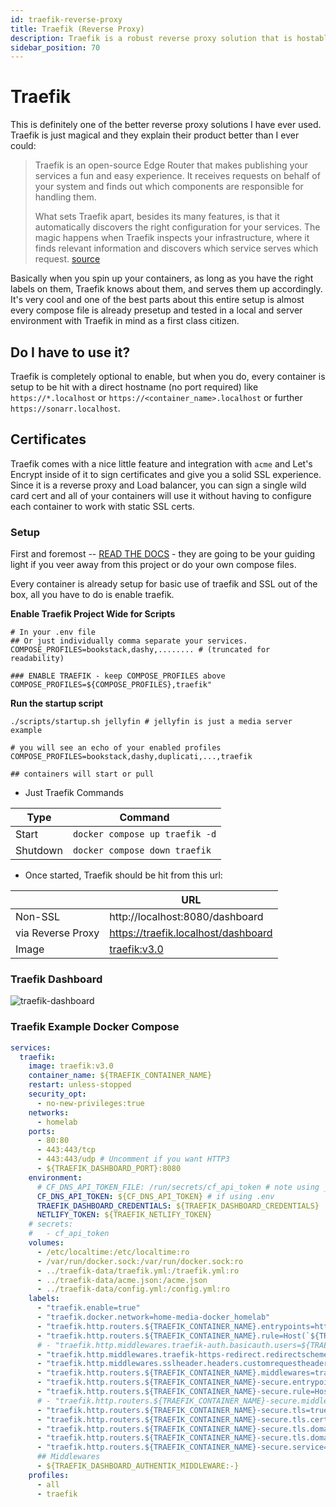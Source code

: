 ```yaml
---
id: traefik-reverse-proxy
title: Traefik (Reverse Proxy)
description: Traefik is a robust reverse proxy solution that is hostable as a standalone, docker, or in a K8 cluster.
sidebar_position: 70
---
```


# Traefik

This is definitely one of the better reverse proxy solutions I have ever used. Traefik is just magical and they explain their product better than I ever could:

> Traefik is an open-source Edge Router that makes publishing your services a fun and easy experience. It receives requests on behalf of your system and finds out which components are responsible for handling them.
>
> What sets Traefik apart, besides its many features, is that it automatically discovers the right configuration for your services. The magic happens when Traefik inspects your infrastructure, where it finds relevant information and discovers which service serves which request. [source](https://doc.traefik.io/traefik/#:~:text=Traefik%20is%20an,serves%20which%20request.)

Basically when you spin up your containers, as long as you have the right labels on them, Traefik knows about them, and serves them up accordingly. It's very cool and one of the best parts about this entire setup is almost every compose file is already presetup and tested in a local and server environment with Traefik in mind as a first class citizen.

## Do I have to use it?

Traefik is completely optional to enable, but when you do, every container is setup to be hit with a direct hostname (no port required) like `https://*.localhost` or `https://<container_name>.localhost` or further `https://sonarr.localhost`.

## Certificates

Traefik comes with a nice little feature and integration with `acme` and Let's Encrypt inside of it to sign certificates and give you a solid SSL experience. Since it is a reverse proxy and Load balancer, you can sign a single wild card cert and all of your containers will use it without having to configure each container to work with static SSL certs.

### Setup

First and foremost -- [READ THE DOCS](https://doc.traefik.io/traefik/) - they are going to be your guiding light if you veer away from this project or do your own compose files.

Every container is already setup for basic use of traefik and SSL out of the box, all you have to do is enable traefik.

**Enable Traefik Project Wide for Scripts**

```shell
# In your .env file
## Or just individually comma separate your services.
COMPOSE_PROFILES=bookstack,dashy,........ # (truncated for readability)

### ENABLE TRAEFIK - keep COMPOSE_PROFILES above
COMPOSE_PROFILES=${COMPOSE_PROFILES},traefik"
```

**Run the startup script**

```shell
./scripts/startup.sh jellyfin # jellyfin is just a media server example

# you will see an echo of your enabled profiles
COMPOSE_PROFILES=bookstack,dashy,duplicati,...,traefik

## containers will start or pull
```

- Just Traefik Commands

| Type     | Command                        |
| -------- | ------------------------------ |
| Start    | `docker compose up traefik -d` |
| Shutdown | `docker compose down traefik`  |

- Once started, Traefik should be hit from this url:

|                   | URL                                              |
| ----------------- | ------------------------------------------------ |
| Non-SSL           | http://localhost:8080/dashboard                  |
| via Reverse Proxy | https://traefik.localhost/dashboard              |
| Image             | [traefik:v3.0](https://hub.docker.com/_/traefik) |

### Traefik Dashboard

<img src="/Home-Media-Docker/img/traefik-dashboard.png" alt="traefik-dashboard" />

### Traefik Example Docker Compose

```yml
services:
  traefik:
    image: traefik:v3.0
    container_name: ${TRAEFIK_CONTAINER_NAME}
    restart: unless-stopped
    security_opt:
      - no-new-privileges:true
    networks:
      - homelab
    ports:
      - 80:80
      - 443:443/tcp
      - 443:443/udp # Uncomment if you want HTTP3
      - ${TRAEFIK_DASHBOARD_PORT}:8080
    environment:
      # CF_DNS_API_TOKEN_FILE: /run/secrets/cf_api_token # note using _FILE for docker secrets
      CF_DNS_API_TOKEN: ${CF_DNS_API_TOKEN} # if using .env
      TRAEFIK_DASHBOARD_CREDENTIALS: ${TRAEFIK_DASHBOARD_CREDENTIALS}
      NETLIFY_TOKEN: ${TRAEFIK_NETLIFY_TOKEN}
    # secrets:
    #   - cf_api_token
    volumes:
      - /etc/localtime:/etc/localtime:ro
      - /var/run/docker.sock:/var/run/docker.sock:ro
      - ../traefik-data/traefik.yml:/traefik.yml:ro
      - ../traefik-data/acme.json:/acme.json
      - ../traefik-data/config.yml:/config.yml:ro
    labels:
      - "traefik.enable=true"
      - "traefik.docker.network=home-media-docker_homelab"
      - "traefik.http.routers.${TRAEFIK_CONTAINER_NAME}.entrypoints=http"
      - "traefik.http.routers.${TRAEFIK_CONTAINER_NAME}.rule=Host(`${TRAEFIK_CONTAINER_NAME}.${PROJECT_HOSTNAME}`)"
      # - "traefik.http.middlewares.traefik-auth.basicauth.users=${TRAEFIK_DASHBOARD_CREDENTIALS}"
      - "traefik.http.middlewares.traefik-https-redirect.redirectscheme.scheme=https"
      - "traefik.http.middlewares.sslheader.headers.customrequestheaders.X-Forwarded-Proto=https"
      - "traefik.http.routers.${TRAEFIK_CONTAINER_NAME}.middlewares=traefik-https-redirect"
      - "traefik.http.routers.${TRAEFIK_CONTAINER_NAME}-secure.entrypoints=https"
      - "traefik.http.routers.${TRAEFIK_CONTAINER_NAME}-secure.rule=Host(`${TRAEFIK_CONTAINER_NAME}.${PROJECT_HOSTNAME}`)"
      # - "traefik.http.routers.${TRAEFIK_CONTAINER_NAME}-secure.middlewares=traefik-auth"
      - "traefik.http.routers.${TRAEFIK_CONTAINER_NAME}-secure.tls=true"
      - "traefik.http.routers.${TRAEFIK_CONTAINER_NAME}-secure.tls.certresolver=${TRAEFIK_TLS_CERTRESOLVER}"
      - "traefik.http.routers.${TRAEFIK_CONTAINER_NAME}-secure.tls.domains[0].main=${PROJECT_HOSTNAME}"
      - "traefik.http.routers.${TRAEFIK_CONTAINER_NAME}-secure.tls.domains[0].sans=*.${PROJECT_HOSTNAME}"
      - "traefik.http.routers.${TRAEFIK_CONTAINER_NAME}-secure.service=api@internal"
      ## Middlewares
      - ${TRAEFIK_DASHBOARD_AUTHENTIK_MIDDLEWARE:-}
    profiles:
      - all
      - traefik
```
